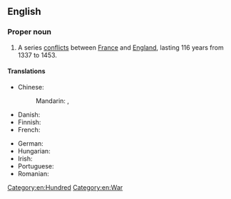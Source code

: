 ==English==
{{wikipedia}}

===Proper noun===
{{en-proper noun|head=the [[hundred|Hundred]] [[years|Years']] [[war|War]]}}

# A series [[conflicts]] between [[France]] and [[England]], lasting 116 years from 1337 to 1453.

====Translations====
{{trans-top|conflict between France and England}}
* Chinese:
*: Mandarin: {{t+|cmn|百年戰爭}}, {{t+|cmn|百年战争|tr=Bǎinián Zhànzhēng}}
* Danish: {{t|da|Hundredårskrigen}}
* Finnish: {{t|fi|[[satavuotinen]] [[sota]]}}
* French: {{t+|fr|guerre de Cent Ans|f}}
{{trans-mid}}
* German: {{t+|de|Hundertjähriger Krieg|m}}
* Hungarian: {{t|hu|százéves háború}}
* Irish: {{t|ga|Cogadh Céad Bliain|m}}
* Portuguese: {{t-needed|pt}}
* Romanian: {{t|ro|Războiul de o sută de ani|n}}
{{trans-bottom}}

[[Category:en:Hundred]]
[[Category:en:War]]